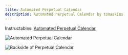 ```yaml
---
title: Automated Perpetual Calendar
description: Automated Perpetual Calendar by tomaskins
---
```


Instructables:  [Automated Perpetual Calendar](https://www.instructables.com/Automated-Perpetual-Calendar/)

![Automated Perpetual Calendar](https://content.instructables.com/FYI/6JN5/KCNDN56C/FYI6JN5KCNDN56C.jpg)

![Backside of Perpetual Calendar](https://cdn.jsdelivr.net/gh/microcontrollersig/ring-calendar/images/apc.jpg)